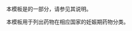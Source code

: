 {{Documentation subpage}}
本模板是{{tl|Chembox}}的一部分，请参见其说明。

本模板用于列出药物在相应国家的妊娠期药物分类。
<includeonly>
[[Category:化学信息框模板|{{PAGENAME}}]]
</includeonly>